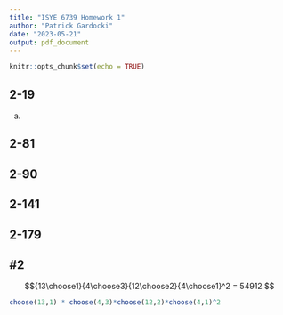 ```yaml
---
title: "ISYE 6739 Homework 1"
author: "Patrick Gardocki"
date: "2023-05-21"
output: pdf_document
---
```


```r
knitr::opts_chunk$set(echo = TRUE)
```

## 2-19

a)  

## 2-81

## 2-90

## 2-141

## 2-179

## #2

$${13\choose1}{4\choose3}{12\choose2}{4\choose1}^2 = 54912  $$

```r
choose(13,1) * choose(4,3)*choose(12,2)*choose(4,1)^2
```
